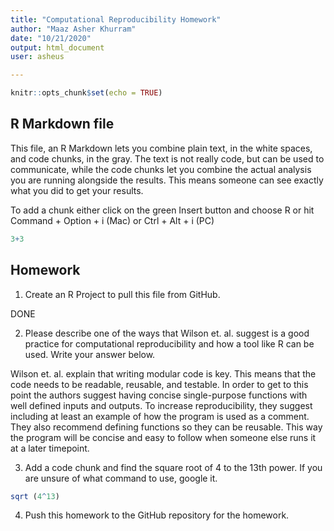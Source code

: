 ```yaml
---
title: "Computational Reproducibility Homework"
author: "Maaz Asher Khurram"
date: "10/21/2020"
output: html_document
user: asheus 

---
```


```r
knitr::opts_chunk$set(echo = TRUE)
```

## R Markdown file

This file, an R Markdown lets you combine plain text, in the white spaces, and code chunks, in the gray. The text is not really code, but can be used to communicate, while the code chunks let you combine the actual analysis you are running alongside the results. This means someone can see exactly what you did to get your results.

To add a chunk either click on the green Insert button and choose R or hit Command + Option + i (Mac) or Ctrl + Alt + i (PC)

```r
3+3
```

## Homework

1) Create an R Project to pull this file from GitHub. 

DONE

2) Please describe one of the ways that Wilson et. al. suggest is a good practice for computational reproducibility and how a tool like R can be used. Write your answer below.



Wilson et. al. explain that writing modular code is key. This means that the code needs to be readable, reusable, and testable. In order to get to this point the authors suggest having concise single-purpose functions with well defined inputs and outputs. To increase reproducibility, they suggest including at least an example of how the program is used as a comment. They also recommend defining functions so they can be reusable. This way the program will be concise and easy to follow when someone else runs it at a later timepoint. 

3) Add a code chunk and find the square root of 4 to the 13th power. If you are unsure of what command to use, google it. 

```r
sqrt (4^13)

```


4) Push this homework to the GitHub repository for the homework. 






